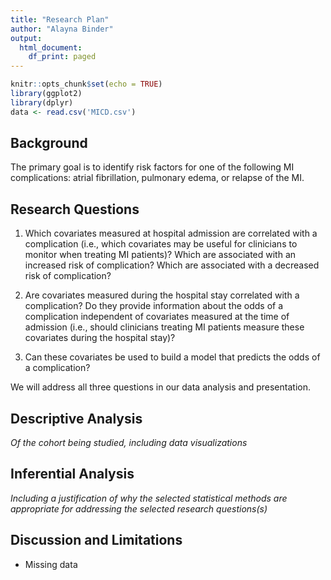 ```yaml
---
title: "Research Plan"
author: "Alayna Binder"
output:
  html_document:
    df_print: paged
---
```


```r
knitr::opts_chunk$set(echo = TRUE)
library(ggplot2)
library(dplyr)
data <- read.csv('MICD.csv')
```

## Background

The primary goal is to identify risk factors for one of the following MI complications: atrial fibrillation, pulmonary edema, or relapse of the MI.

## Research Questions

1. Which covariates measured at hospital admission are correlated with a complication (i.e., which covariates may be useful for clinicians to monitor when treating MI patients)? Which are associated with an increased risk of complication? Which are associated with a decreased risk of complication?

2. Are covariates measured during the hospital stay correlated with a complication? Do they provide information about the odds of a complication independent of covariates measured at the time of admission (i.e., should clinicians treating MI patients measure these covariates during the hospital stay)?

3. Can these covariates be used to build a model that predicts the odds of a complication?

We will address all three questions in our data analysis and presentation.

## Descriptive Analysis
*Of the cohort being studied, including data visualizations*

## Inferential Analysis
*Including a justification of why the selected statistical methods are appropriate for addressing the selected research questions(s)*

## Discussion and Limitations

* Missing data

